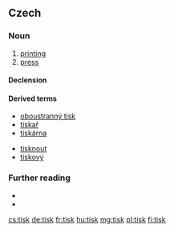 ==Czech==

===Noun===
{{cs-noun|g=m}}

# [[printing]] {{gloss|process}}
# [[press]] {{gloss|printed media}}

====Declension====
{{cs-decl-noun-auto|mi|ti|s|k}}

====Derived terms====
{{der-top}}
* [[oboustranný tisk]]
* [[tiskař]]
* [[tiskárna]]
{{der-mid}}
* [[tisknout]]
* [[tiskový]]
{{der-bottom}}

===Further reading===
* {{R:PSJC}}
* {{R:SSJC}}

[[cs:tisk]]
[[de:tisk]]
[[fr:tisk]]
[[hu:tisk]]
[[mg:tisk]]
[[pl:tisk]]
[[fi:tisk]]
